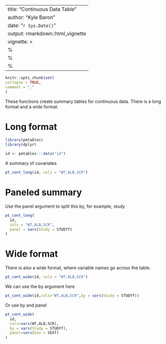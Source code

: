 ---
title: "Continuous Data Table"
author: "Kyle Baron"
date: "`r Sys.Date()`"
output: rmarkdown::html_vignette
vignette: >
%\VignetteIndexEntry{Continuous Data Table}
  %\VignetteEngine{knitr::rmarkdown}
  %\VignetteEncoding{UTF-8}
  ---
  
  ```r
knitr::opts_chunk$set(
collapse = TRUE,
comment = "."
)
```


These functions create summary tables for continuous data. There is a long 
format and a wide format.


# Long format

```r
library(pmtables)
library(dplyr)

id <- pmtables:::data("id") 
```

A summary of covariates 

```r
pt_cont_long(id, cols = "WT,ALB,SCR")
```

# Paneled summary

Use the panel argument to split this by, for example, study 

```r
pt_cont_long(
  id, 
  cols = "WT,ALB,SCR",
  panel = vars(Study = STUDYf)
)
```




# Wide format

There is also a wide format, where variable names go across the table.

```r
pt_cont_wide(id, cols = "WT,ALB,SCR")
```

We can use the by argument here
```r
pt_cont_wide(id,cols="WT,ALB,SCR",by = vars(Study = STUDYf))
```



Or use by and panel

```r
pt_cont_wide(
  id,
  cols=vars(WT,ALB,SCR),
  by = vars(Study = STUDYf),
  panel=vars(Sex = SEXf)
)
```


